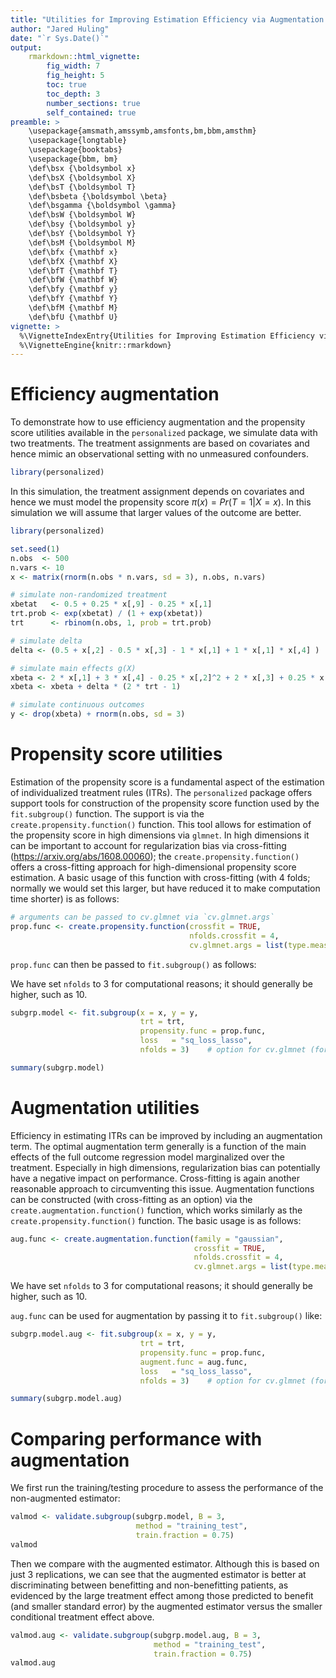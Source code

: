 ```yaml
---
title: "Utilities for Improving Estimation Efficiency via Augmentation and for Propensity Score Estimation"
author: "Jared Huling"
date: "`r Sys.Date()`"
output: 
    rmarkdown::html_vignette:
        fig_width: 7
        fig_height: 5
        toc: true
        toc_depth: 3
        number_sections: true
        self_contained: true
preamble: >
    \usepackage{amsmath,amssymb,amsfonts,bm,bbm,amsthm}
    \usepackage{longtable}
    \usepackage{booktabs}
    \usepackage{bbm, bm}
    \def\bsx {\boldsymbol x}
    \def\bsX {\boldsymbol X}
    \def\bsT {\boldsymbol T}
    \def\bsbeta {\boldsymbol \beta}
    \def\bsgamma {\boldsymbol \gamma}
    \def\bsW {\boldsymbol W}
    \def\bsy {\boldsymbol y}
    \def\bsY {\boldsymbol Y}
    \def\bsM {\boldsymbol M}
    \def\bfx {\mathbf x}
    \def\bfX {\mathbf X}
    \def\bfT {\mathbf T}
    \def\bfW {\mathbf W}
    \def\bfy {\mathbf y}
    \def\bfY {\mathbf Y}
    \def\bfM {\mathbf M}
    \def\bfU {\mathbf U}
vignette: >
  %\VignetteIndexEntry{Utilities for Improving Estimation Efficiency via Augmentation and for Propensity Score Estimation}
  %\VignetteEngine{knitr::rmarkdown}
---
```


# Efficiency augmentation

To demonstrate how to use efficiency augmentation and the propensity score utilities available in the `personalized` package, we simulate data with two treatments. The treatment assignments are based on covariates and hence mimic an observational setting with no unmeasured confounders.

```r
library(personalized)
```

In this simulation, the treatment assignment depends on covariates and hence we must model the propensity score $\pi(x) = Pr(T = 1 | X = x)$. In this simulation we will assume that larger values of the outcome are better. 

```r
library(personalized)

set.seed(1)
n.obs  <- 500
n.vars <- 10
x <- matrix(rnorm(n.obs * n.vars, sd = 3), n.obs, n.vars)

# simulate non-randomized treatment
xbetat   <- 0.5 + 0.25 * x[,9] - 0.25 * x[,1]
trt.prob <- exp(xbetat) / (1 + exp(xbetat))
trt      <- rbinom(n.obs, 1, prob = trt.prob)

# simulate delta
delta <- (0.5 + x[,2] - 0.5 * x[,3] - 1 * x[,1] + 1 * x[,1] * x[,4] )

# simulate main effects g(X)
xbeta <- 2 * x[,1] + 3 * x[,4] - 0.25 * x[,2]^2 + 2 * x[,3] + 0.25 * x[,5] ^ 2
xbeta <- xbeta + delta * (2 * trt - 1)

# simulate continuous outcomes
y <- drop(xbeta) + rnorm(n.obs, sd = 3)
```


# Propensity score utilities

Estimation of the propensity score is a fundamental aspect of the estimation of individualized treatment rules (ITRs). The `personalized` package offers support tools for construction of the propensity score function used by the `fit.subgroup()` function. The support is via the `create.propensity.function()` function. This tool allows for estimation of the propensity score in high dimensions via `glmnet`. In high dimensions it can be important to account for regularization bias via cross-fitting (<https://arxiv.org/abs/1608.00060>); the `create.propensity.function()` offers a cross-fitting approach for high-dimensional propensity score estimation. A basic usage of this function with cross-fitting (with 4 folds; normally we would set this larger, but have reduced it to make computation time shorter) is as follows:

```r
# arguments can be passed to cv.glmnet via `cv.glmnet.args`
prop.func <- create.propensity.function(crossfit = TRUE,
                                        nfolds.crossfit = 4,
                                        cv.glmnet.args = list(type.measure = "auc", nfolds = 3))
```

`prop.func` can then be passed to `fit.subgroup()` as follows:



We have set `nfolds` to 3 for computational reasons; it should generally be higher, such as 10.
```r
subgrp.model <- fit.subgroup(x = x, y = y,
                             trt = trt,
                             propensity.func = prop.func,
                             loss   = "sq_loss_lasso",
                             nfolds = 3)    # option for cv.glmnet (for ITR estimation)

summary(subgrp.model)
```

# Augmentation utilities

Efficiency in estimating ITRs can be improved by including an augmentation term. The optimal augmentation term generally is a function of the main effects of the full outcome regression model marginalized over the treatment. Especially in high dimensions, regularization bias can potentially have a negative impact on performance. Cross-fitting is again another reasonable approach to circumventing this issue. Augmentation functions can be constructed (with cross-fitting as an option) via the `create.augmentation.function()` function, which works similarly as the `create.propensity.function()` function. The basic usage is as follows:

```r
aug.func <- create.augmentation.function(family = "gaussian",
                                         crossfit = TRUE,
                                         nfolds.crossfit = 4,
                                         cv.glmnet.args = list(type.measure = "mae", nfolds = 3))
```


We have set `nfolds` to 3 for computational reasons; it should generally be higher, such as 10.

`aug.func` can be used for augmentation by passing it to `fit.subgroup()` like:

```r
subgrp.model.aug <- fit.subgroup(x = x, y = y,
                             trt = trt,
                             propensity.func = prop.func,
                             augment.func = aug.func,
                             loss   = "sq_loss_lasso",
                             nfolds = 3)    # option for cv.glmnet (for ITR estimation)

summary(subgrp.model.aug)
```

# Comparing performance with augmentation

We first run the training/testing procedure to assess the performance of the non-augmented estimator:

```r
valmod <- validate.subgroup(subgrp.model, B = 3,
                            method = "training_test",
                            train.fraction = 0.75)
valmod
```

Then we compare with the augmented estimator. Although this is based on just 3 replications, we can see that the augmented estimator is  better at discriminating between benefitting and non-benefitting patients, as evidenced by the large treatment effect among those predicted to benefit (and smaller standard error) by the augmented estimator versus the smaller conditional treatment effect above.

```r
valmod.aug <- validate.subgroup(subgrp.model.aug, B = 3,
                                method = "training_test",
                                train.fraction = 0.75)
valmod.aug
```
